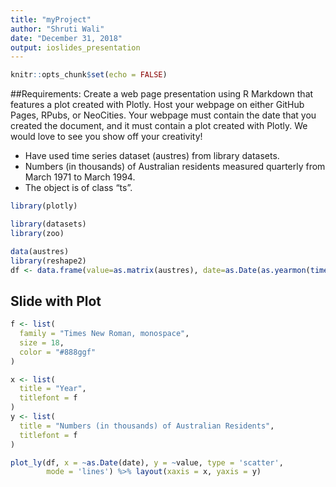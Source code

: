 ---
title: "myProject"
author: "Shruti Wali"
date: "December 31, 2018"
output: ioslides_presentation
---

```{r setup, include=FALSE}
knitr::opts_chunk$set(echo = FALSE)
```

##Requirements:
Create a web page presentation using R Markdown that features a plot created with Plotly. Host your webpage on either GitHub Pages, RPubs, or NeoCities. Your webpage must contain the date that you created the document, and it must contain a plot created with Plotly. We would love to see you show off your creativity!


- Have used time series dataset (austres) from library datasets.
- Numbers (in thousands) of Australian residents measured quarterly from March 1971 to March 1994.
- The object is of class “ts”.


```{r, echo = TRUE}
library(plotly)

library(datasets)
library(zoo)

data(austres)
library(reshape2)
df <- data.frame(value=as.matrix(austres), date=as.Date(as.yearmon(time(austres))))
```
## Slide with Plot

```{r}
f <- list(
  family = "Times New Roman, monospace",
  size = 18,
  color = "#888ggf"
)

x <- list(
  title = "Year",
  titlefont = f
)
y <- list(
  title = "Numbers (in thousands) of Australian Residents",
  titlefont = f
)

plot_ly(df, x = ~as.Date(date), y = ~value, type = 'scatter', 
        mode = 'lines') %>% layout(xaxis = x, yaxis = y)
```

